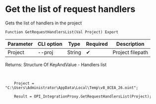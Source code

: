 ﻿---
sidebar_position: 3
---


# Get the list of request handlers
 Gets the list of handlers in the project



`Function GetRequestHandlersList(Val Project) Export`

  | Parameter | CLI option | Type | Required | Description |
  |-|-|-|-|-|
  | Project | --proj | String | &#x2714; | Project filepath |

  
  Returns:  Structure Of KeyAndValue - Handlers list

<br/>




```bsl title="1C:Enterprise/OneScript code example"
    Project = "C:\Users\Administrator\AppData\Local\Temp\v8_8CEA_26.oint";

    Result = OPI_IntegrationProxy.GetRequestHandlersList(Project);
```
 




